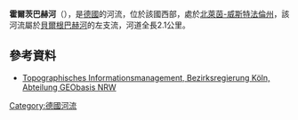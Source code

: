 {{Coord|50|34|28.77|N|6|17|1.16|E|display=title}}

'''霍爾茨巴赫河'''（{{lang-de|Holzbach}}），是[[德國|德國]]的河流，位於該國西部，處於[[北萊茵-威斯特法倫州|北萊茵-威斯特法倫州]]，該河流屬於[[貝爾根巴赫河|貝爾根巴赫河]]的左支流，河道全長2.1公里。

==參考資料==
*[http://www.tim-online.nrw.de/tim-online/nutzung/index.html Topographisches Informationsmanagement, Bezirksregierung Köln, Abteilung GEObasis NRW] {{WebCite|url=https://www.webcitation.org/66qD6yoDr?url=http://www.tim-online.nrw.de/tim-online/nutzung/index.html |date=20120411091906 |dateformat=iso }}

{{Germany-geo-stub}}
[[Category:德國河流|Category:德國河流]]